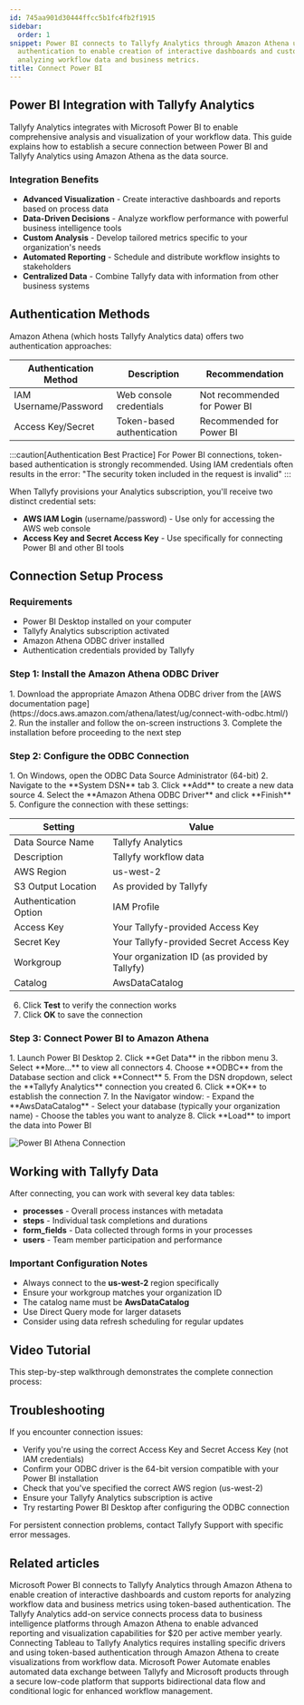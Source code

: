 ```yaml
---
id: 745aa901d30444ffcc5b1fc4fb2f1915
sidebar:
  order: 1
snippet: Power BI connects to Tallyfy Analytics through Amazon Athena using token-based
  authentication to enable creation of interactive dashboards and custom reports for
  analyzing workflow data and business metrics.
title: Connect Power BI
---
```



## Power BI Integration with Tallyfy Analytics

Tallyfy Analytics integrates with Microsoft Power BI to enable comprehensive analysis and visualization of your workflow data. This guide explains how to establish a secure connection between Power BI and Tallyfy Analytics using Amazon Athena as the data source.

### Integration Benefits

- **Advanced Visualization** - Create interactive dashboards and reports based on process data
- **Data-Driven Decisions** - Analyze workflow performance with powerful business intelligence tools
- **Custom Analysis** - Develop tailored metrics specific to your organization's needs
- **Automated Reporting** - Schedule and distribute workflow insights to stakeholders
- **Centralized Data** - Combine Tallyfy data with information from other business systems

## Authentication Methods

Amazon Athena (which hosts Tallyfy Analytics data) offers two authentication approaches:

| Authentication Method | Description | Recommendation |
|----------------------|-------------|----------------|
| IAM Username/Password | Web console credentials | Not recommended for Power BI |
| Access Key/Secret | Token-based authentication | Recommended for Power BI |

:::caution[Authentication Best Practice]
For Power BI connections, token-based authentication is strongly recommended. Using IAM credentials often results in the error: "The security token included in the request is invalid"
:::

When Tallyfy provisions your Analytics subscription, you'll receive two distinct credential sets:

- **AWS IAM Login** (username/password) - Use only for accessing the AWS web console
- **Access Key and Secret Access Key** - Use specifically for connecting Power BI and other BI tools

## Connection Setup Process

### Requirements

- Power BI Desktop installed on your computer
- Tallyfy Analytics subscription activated
- Amazon Athena ODBC driver installed
- Authentication credentials provided by Tallyfy

### Step 1: Install the Amazon Athena ODBC Driver

<Steps>
1. Download the appropriate Amazon Athena ODBC driver from the [AWS documentation page](https://docs.aws.amazon.com/athena/latest/ug/connect-with-odbc.html/)
2. Run the installer and follow the on-screen instructions
3. Complete the installation before proceeding to the next step
</Steps>

### Step 2: Configure the ODBC Connection

<Steps>
1. On Windows, open the ODBC Data Source Administrator (64-bit)
2. Navigate to the **System DSN** tab
3. Click **Add** to create a new data source
4. Select the **Amazon Athena ODBC Driver** and click **Finish**
5. Configure the connection with these settings:

| Setting | Value |
|---------|-------|
| Data Source Name | Tallyfy Analytics |
| Description | Tallyfy workflow data |
| AWS Region | us-west-2 |
| S3 Output Location | As provided by Tallyfy |
| Authentication Option | IAM Profile |
| Access Key | Your Tallyfy-provided Access Key |
| Secret Key | Your Tallyfy-provided Secret Access Key |
| Workgroup | Your organization ID (as provided by Tallyfy) |
| Catalog | AwsDataCatalog |

6. Click **Test** to verify the connection works
7. Click **OK** to save the connection
</Steps>

### Step 3: Connect Power BI to Amazon Athena

<Steps>
1. Launch Power BI Desktop
2. Click **Get Data** in the ribbon menu
3. Select **More...** to view all connectors
4. Choose **ODBC** from the Database section and click **Connect**
5. From the DSN dropdown, select the **Tallyfy Analytics** connection you created
6. Click **OK** to establish the connection
7. In the Navigator window:
   - Expand the **AwsDataCatalog**
   - Select your database (typically your organization name)
   - Choose the tables you want to analyze
8. Click **Load** to import the data into Power BI
</Steps>

![Power BI Athena Connection](https://screenshots.tallyfy.com/powerbi-athena-connection.png)

## Working with Tallyfy Data

After connecting, you can work with several key data tables:

- **processes** - Overall process instances with metadata
- **steps** - Individual task completions and durations
- **form_fields** - Data collected through forms in your processes
- **users** - Team member participation and performance

### Important Configuration Notes

- Always connect to the **us-west-2** region specifically
- Ensure your workgroup matches your organization ID
- The catalog name must be **AwsDataCatalog**
- Use Direct Query mode for larger datasets
- Consider using data refresh scheduling for regular updates

## Video Tutorial

This step-by-step walkthrough demonstrates the complete connection process:

<lite-vimeo videoid="359564159"></lite-vimeo>

## Troubleshooting

If you encounter connection issues:

- Verify you're using the correct Access Key and Secret Access Key (not IAM credentials)
- Confirm your ODBC driver is the 64-bit version compatible with your Power BI installation
- Check that you've specified the correct AWS region (us-west-2)
- Ensure your Tallyfy Analytics subscription is active
- Try restarting Power BI Desktop after configuring the ODBC connection

For persistent connection problems, contact Tallyfy Support with specific error messages.


## Related articles
<CardGrid>
<LinkTitleCard header="<b>Analytics > Power BI</b>" href="/products/pro/integrations/analytics/powerbi/" > Microsoft Power BI connects to Tallyfy Analytics through Amazon Athena to enable creation of interactive dashboards and custom reports for analyzing workflow data and business metrics using token-based authentication. </LinkTitleCard>
<LinkTitleCard header="<b>Integrations > Tallyfy Analytics</b>" href="/products/pro/integrations/analytics/" > The Tallyfy Analytics add-on service connects process data to business intelligence platforms through Amazon Athena to enable advanced reporting and visualization capabilities for $20 per active member yearly. </LinkTitleCard>
<LinkTitleCard header="<b>Tableau > Connect Tableau to Tallyfy</b>" href="/products/pro/integrations/analytics/tableau/how-can-i-connect-tableau-to-my-tallyfy-data/" > Connecting Tableau to Tallyfy Analytics requires installing specific drivers and using token-based authentication through Amazon Athena to create visualizations from workflow data. </LinkTitleCard>
<LinkTitleCard header="<b>Power Automate > Use Microsoft Power Automate</b>" href="/products/pro/integrations/middleware/power-automate/how-can-i-integrate-tallyfy-with-microsoft-power-automate/" > Microsoft Power Automate enables automated data exchange between Tallyfy and Microsoft products through a secure low-code platform that supports bidirectional data flow and conditional logic for enhanced workflow management. </LinkTitleCard>
</CardGrid>
